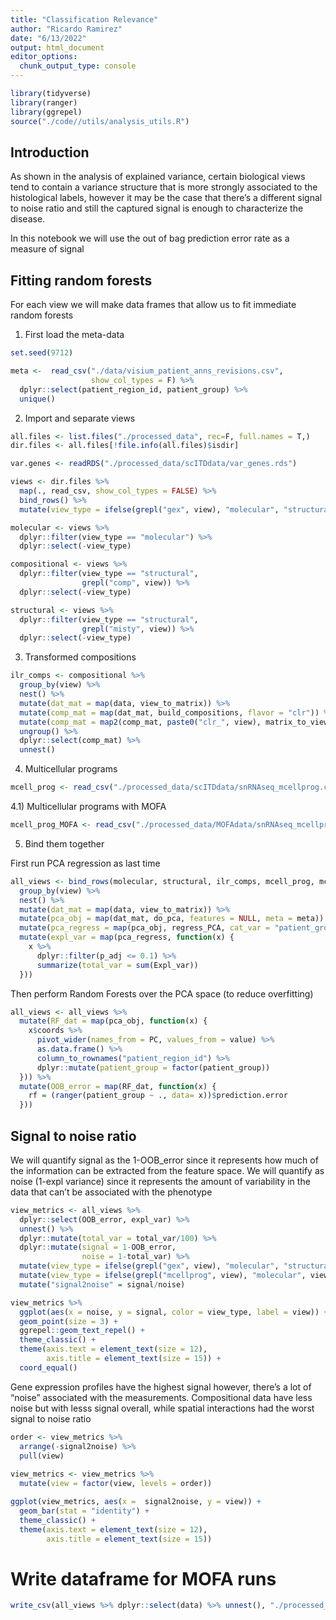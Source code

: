 ```yaml
---
title: "Classification Relevance"
author: "Ricardo Ramirez"
date: "6/13/2022"
output: html_document
editor_options: 
  chunk_output_type: console
---
```


```r
library(tidyverse)
library(ranger)
library(ggrepel)
source("./code//utils/analysis_utils.R")
```

## Introduction

As shown in the analysis of explained variance, certain biological views tend to contain a variance structure that is more strongly associated to the histological labels, however it may be the case that there's a different signal to noise ratio and still the captured signal is enough to characterize the disease. 

In this notebook we will use the out of bag prediction error rate as a measure of signal

## Fitting random forests

For each view we will make data frames that allow us to fit immediate random forests

1) First load the meta-data

```r
set.seed(9712)

meta <-  read_csv("./data/visium_patient_anns_revisions.csv", 
                  show_col_types = F) %>%
  dplyr::select(patient_region_id, patient_group) %>%
  unique()
```

2) Import and separate views

```r
all.files <- list.files("./processed_data", rec=F, full.names = T,)
dir.files <- all.files[!file.info(all.files)$isdir]

var.genes <- readRDS("./processed_data/scITDdata/var_genes.rds")

views <- dir.files %>%
  map(., read_csv, show_col_types = FALSE) %>%
  bind_rows() %>%
  mutate(view_type = ifelse(grepl("gex", view), "molecular", "structural"))

molecular <- views %>%
  dplyr::filter(view_type == "molecular") %>%
  dplyr::select(-view_type) 

compositional <- views %>%
  dplyr::filter(view_type == "structural",
                grepl("comp", view)) %>%
  dplyr::select(-view_type)

structural <- views %>%
  dplyr::filter(view_type == "structural",
                grepl("misty", view)) %>%
  dplyr::select(-view_type)

```

3) Transformed compositions

```r
ilr_comps <- compositional %>%
  group_by(view) %>%
  nest() %>%
  mutate(dat_mat = map(data, view_to_matrix)) %>%
  mutate(comp_mat = map(dat_mat, build_compositions, flavor = "clr")) %>%
  mutate(comp_mat = map2(comp_mat, paste0("clr_", view), matrix_to_view)) %>%
  ungroup() %>%
  dplyr::select(comp_mat) %>%
  unnest()
```

4) Multicellular programs

```r
mcell_prog <- read_csv("./processed_data/scITDdata/snRNAseq_mcellprog.csv")
```

4.1) Multicellular programs with MOFA

```r
mcell_prog_MOFA <- read_csv("./processed_data/MOFAdata/snRNAseq_mcellprog_MOFA.csv")
```

5) Bind them together

First run PCA regression as last time

```r
all_views <- bind_rows(molecular, structural, ilr_comps, mcell_prog, mcell_prog_MOFA) %>%
  group_by(view) %>%
  nest() %>%
  mutate(dat_mat = map(data, view_to_matrix)) %>%
  mutate(pca_obj = map(dat_mat, do_pca, features = NULL, meta = meta)) %>%
  mutate(pca_regress = map(pca_obj, regress_PCA, cat_var = "patient_group")) %>%
  mutate(expl_var = map(pca_regress, function(x) {
    x %>%
      dplyr::filter(p_adj <= 0.1) %>%
      summarize(total_var = sum(Expl_var))
  }))
```

Then perform Random Forests over the PCA space (to reduce overfitting)

```r
all_views <- all_views %>%
  mutate(RF_dat = map(pca_obj, function(x) {
    x$coords %>%
      pivot_wider(names_from = PC, values_from = value) %>%
      as.data.frame() %>%
      column_to_rownames("patient_region_id") %>%
      dplyr::mutate(patient_group = factor(patient_group))
  })) %>%
  mutate(OOB_error = map(RF_dat, function(x) {
    rf = (ranger(patient_group ~ ., data= x))$prediction.error
  })) 
```

## Signal to noise ratio

We will quantify signal as the 1-OOB_error since it represents how much of the information can be extracted from the feature space. We will quantify as noise (1-expl variance) since it represents the amount of variability in the data that can't be associated with the phenotype

```r
view_metrics <- all_views %>%
  dplyr::select(OOB_error, expl_var) %>%
  unnest() %>%
  dplyr::mutate(total_var = total_var/100) %>%
  dplyr::mutate(signal = 1-OOB_error,
                noise = 1-total_var) %>%
  mutate(view_type = ifelse(grepl("gex", view), "molecular", "structural")) %>%
  mutate(view_type = ifelse(grepl("mcellprog", view), "molecular", view_type)) %>%
  mutate("signal2noise" = signal/noise)

view_metrics %>%
  ggplot(aes(x = noise, y = signal, color = view_type, label = view)) +
  geom_point(size = 3) +
  ggrepel::geom_text_repel() +
  theme_classic() +
  theme(axis.text = element_text(size = 12),
        axis.title = element_text(size = 15)) +
  coord_equal()
```

Gene expression profiles have the highest signal however, there's a lot of "noise" associated with the measurements. Compositional data have less noise but with lesss signal overall, while spatial interactions had the worst signal to noise ratio

```r
order <- view_metrics %>%
  arrange(-signal2noise) %>%
  pull(view)
  
view_metrics <- view_metrics %>%
  mutate(view = factor(view, levels = order))

ggplot(view_metrics, aes(x =  signal2noise, y = view)) +
  geom_bar(stat = "identity") +
  theme_classic() +
  theme(axis.text = element_text(size = 12),
        axis.title = element_text(size = 15))
```

# Write dataframe for MOFA runs

```r
write_csv(all_views %>% dplyr::select(data) %>% unnest(), "./processed_data/MOFAdata/all_views.csv")
```







